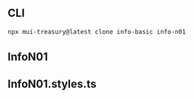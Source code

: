 
<Meta title="Info/N01" />

## CLI

```sh
npx mui-treasury@latest clone info-basic info-n01
```

## InfoN01

<Source code={raw} language="tsx" />

## InfoN01.styles.ts

<Source code={raw2} language="tsx" />
